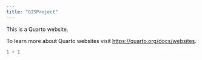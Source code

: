 ```yaml
---
title: "GISProject"
---
```


This is a Quarto website.

To learn more about Quarto websites visit <https://quarto.org/docs/websites>.

```r
1 + 1
```
